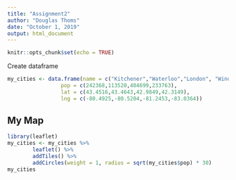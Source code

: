 ```yaml
---
title: "Assignment2"
author: "Douglas Thoms"
date: "October 1, 2019"
output: html_document
---
```


```r
knitr::opts_chunk$set(echo = TRUE)
```

Create dataframe
```r
my_cities <- data.frame(name = c("Kitchener","Waterloo","London", "Windsor"),
                 pop = c(242368,113520,404699,233763),
                 lat = c(43.4516,43.4643,42.9849,42.3149),
                 lng = c(-80.4925,-80.5204,-81.2453,-83.0364))

```

## My Map

```r
library(leaflet)
my_cities <- my_cities %>%
        leaflet() %>%
        addTiles() %>%
        addCircles(weight = 1, radius = sqrt(my_cities$pop) * 30)
my_cities
```


